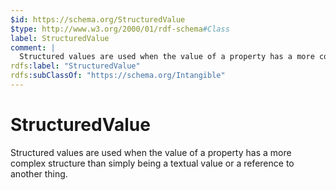 ```yaml
---
$id: https://schema.org/StructuredValue
$type: http://www.w3.org/2000/01/rdf-schema#Class
label: StructuredValue
comment: |
  Structured values are used when the value of a property has a more complex structure than simply being a textual value or a reference to another thing.
rdfs:label: "StructuredValue"
rdfs:subClassOf: "https://schema.org/Intangible"
---
```


# StructuredValue

Structured values are used when the value of a property has a more complex structure than simply being a textual value or a reference to another thing.


